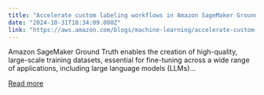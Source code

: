 ```yaml
---
title: "Accelerate custom labeling workflows in Amazon SageMaker Ground Truth without using AWS Lambda"
date: "2024-10-31T18:34:09.000Z"
link: "https://aws.amazon.com/blogs/machine-learning/accelerate-custom-labeling-workflows-in-amazon-sagemaker-ground-truth-without-using-aws-lambda/"
---
```


Amazon SageMaker Ground Truth enables the creation of high-quality, large-scale training datasets, essential for fine-tuning across a wide range of applications, including large language models (LLMs)...

[Read more](https://aws.amazon.com/blogs/machine-learning/accelerate-custom-labeling-workflows-in-amazon-sagemaker-ground-truth-without-using-aws-lambda/)

